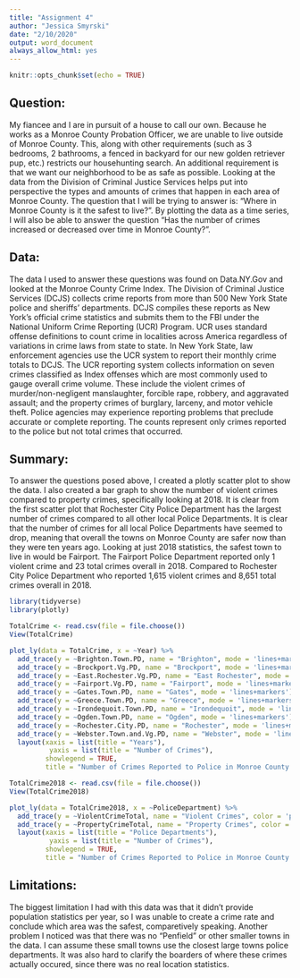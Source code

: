 ```yaml
---
title: "Assignment 4"
author: "Jessica Smyrski"
date: "2/10/2020"
output: word_document
always_allow_html: yes
---
```


```r
knitr::opts_chunk$set(echo = TRUE)
```

## Question:
My fiancee and I are in pursuit of a house to call our own. Because he works as a Monroe County Probation Officer, we are unable to live outside of Monroe County. This, along with other requirements (such as 3 bedrooms, 2 bathrooms, a fenced in backyard for our new golden retriever pup, etc.) restricts our househunting search. An additional requirement is that we want our neighborhood to be as safe as possible. Looking at the data from the Division of Criminal Justice Services helps put into perspective the types and amounts of crimes that happen in each area of Monroe County. 
The question that I will be trying to answer is: "Where in Monroe County is it the safest to live?". By plotting the data as a time series, I will also be able to answer the question "Has the number of crimes increased or decreased over time in Monroe County?".

## Data: 
The data I used to answer these questions was found on Data.NY.Gov and looked at the Monroe County Crime Index.
The Division of Criminal Justice Services (DCJS) collects crime reports from more than 500 New York State police and sheriffs’ departments. DCJS compiles these reports as New York’s official crime statistics and submits them to the FBI under the National Uniform Crime Reporting (UCR) Program. UCR uses standard offense definitions to count crime in localities across America regardless of variations in crime laws from state to state. In New York State, law enforcement agencies use the UCR system to report their monthly crime totals to DCJS. The UCR reporting system collects information on seven crimes classified as Index offenses which are most commonly used to gauge overall crime volume. These include the violent crimes of murder/non-negligent manslaughter, forcible rape, robbery, and aggravated assault; and the property crimes of burglary, larceny, and motor vehicle theft. Police agencies may experience reporting problems that preclude accurate or complete reporting. The counts represent only crimes reported to the police but not total crimes that occurred.

## Summary:
To answer the questions posed above, I created a plotly scatter plot to show the data. I also created a bar graph to show the number of violent crimes compared to property crimes, specifically looking at 2018. It is clear from the first scatter plot that Rochester City Police Department has the largest number of crimes compared to all other local Police Departments. It is clear that the number of crimes for all local Police Departments have seemed to drop, meaning that overall the towns on Monroe County are safer now than they were ten years ago. Looking at just 2018 statistics, the safest town to live in would be Fairport. The Fairport Police Department reported only 1 violent crime and 23 total crimes overall in 2018. Compared to Rochester City Police Department who reported 1,615 violent crimes and 8,651 total crimes overall in 2018.

```r
library(tidyverse)
library(plotly)

TotalCrime <- read.csv(file = file.choose())
View(TotalCrime)

plot_ly(data = TotalCrime, x = ~Year) %>%
  add_trace(y = ~Brighton.Town.PD, name = "Brighton", mode = 'lines+markers') %>%
  add_trace(y = ~Brockport.Vg.PD, name = "Brockport", mode = 'lines+markers') %>%
  add_trace(y = ~East.Rochester.Vg.PD, name = "East Rochester", mode = 'lines+markers')%>%
  add_trace(y = ~Fairport.Vg.PD, name = "Fairport", mode = 'lines+markers') %>%
  add_trace(y = ~Gates.Town.PD, name = "Gates", mode = 'lines+markers') %>%
  add_trace(y = ~Greece.Town.PD, name = "Greece", mode = 'lines+markers')%>%
  add_trace(y = ~Irondequoit.Town.PD, name = "Irondequoit", mode = 'lines+markers') %>%
  add_trace(y = ~Ogden.Town.PD, name = "Ogden", mode = 'lines+markers') %>%
  add_trace(y = ~Rochester.City.PD, name = "Rochester", mode = 'lines+markers')%>%
  add_trace(y = ~Webster.Town.and.Vg.PD, name = "Webster", mode = 'lines+markers')%>%
  layout(xaxis = list(title = "Years"),
          yaxis = list(title = "Number of Crimes"),
         showlegend = TRUE,
         title = "Number of Crimes Reported to Police in Monroe County (1990 to 2018)")
```

```r
TotalCrime2018 <- read.csv(file = file.choose())
View(TotalCrime2018)

plot_ly(data = TotalCrime2018, x = ~PoliceDepartment) %>%
  add_trace(y = ~ViolentCrimeTotal, name = "Violent Crimes", color = 'purple') %>%
  add_trace(y = ~PropertyCrimeTotal, name = "Property Crimes", color = 'yellow')%>%
  layout(xaxis = list(title = "Police Departments"),
          yaxis = list(title = "Number of Crimes"),
         showlegend = TRUE,
         title = "Number of Crimes Reported to Police in Monroe County by Town in 2018")
```

## Limitations:
The biggest limitation I had with this data was that it didn't provide population statistics per year, so I was unable to create a crime rate and conclude which area was the safest, comparetively speaking. Another problem I noticed was that there was no "Penfield" or other smaller towns in the data. I can assume these small towns use the closest large towns police departments. It was also hard to clarify the boarders of where these crimes actually occured, since there was no real location statistics.
